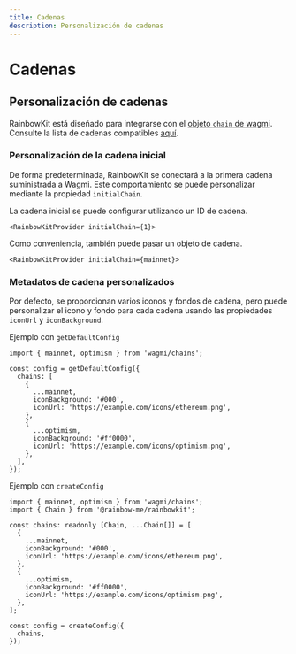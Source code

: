 ```yaml
---
title: Cadenas
description: Personalización de cadenas
---
```


# Cadenas

## Personalización de cadenas

RainbowKit está diseñado para integrarse con el [objeto `chain` de wagmi](https://wagmi.sh/react/chains). Consulte la lista de cadenas compatibles [aquí](https://wagmi.sh/react/chains#supported-chains).

### Personalización de la cadena inicial

De forma predeterminada, RainbowKit se conectará a la primera cadena suministrada a Wagmi. Este comportamiento se puede personalizar mediante la propiedad `initialChain`.

La cadena inicial se puede configurar utilizando un ID de cadena.

```tsx
<RainbowKitProvider initialChain={1}>
```

Como conveniencia, también puede pasar un objeto de cadena.

```tsx
<RainbowKitProvider initialChain={mainnet}>
```

### Metadatos de cadena personalizados

Por defecto, se proporcionan varios iconos y fondos de cadena, pero puede personalizar el icono y fondo para cada cadena usando las propiedades `iconUrl` y `iconBackground`.

Ejemplo con `getDefaultConfig`

```tsx
import { mainnet, optimism } from 'wagmi/chains';

const config = getDefaultConfig({
  chains: [
    {
      ...mainnet,
      iconBackground: '#000',
      iconUrl: 'https://example.com/icons/ethereum.png',
    },
    {
      ...optimism,
      iconBackground: '#ff0000',
      iconUrl: 'https://example.com/icons/optimism.png',
    },
  ],
});
```

Ejemplo con `createConfig`

```tsx
import { mainnet, optimism } from 'wagmi/chains';
import { Chain } from '@rainbow-me/rainbowkit';

const chains: readonly [Chain, ...Chain[]] = [
  {
    ...mainnet,
    iconBackground: '#000',
    iconUrl: 'https://example.com/icons/ethereum.png',
  },
  {
    ...optimism,
    iconBackground: '#ff0000',
    iconUrl: 'https://example.com/icons/optimism.png',
  },
];

const config = createConfig({
  chains,
});
```
